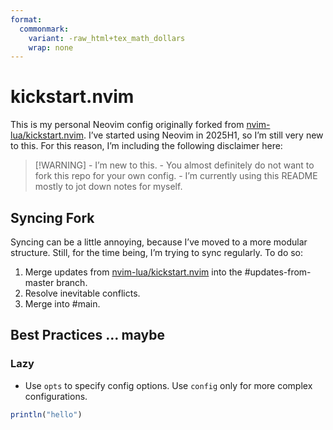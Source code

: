 ```yaml
---
format: 
  commonmark:
    variant: -raw_html+tex_math_dollars
    wrap: none
---
```


# kickstart.nvim

This is my personal Neovim config originally forked from [nvim-lua/kickstart.nvim](https://github.com/nvim-lua/kickstart.nvim). I've started using Neovim in 2025H1, so I'm still very new to this. For this reason, I'm including the following disclaimer here:

> [!WARNING]
> - I'm new to this.
> - You almost definitely do not want to fork this repo for your own config. 
> - I'm currently using this README mostly to jot down notes for myself. 

## Syncing Fork

Syncing can be a little annoying, because I've moved to a more modular structure. Still, for the time being, I'm trying to sync regularly. To do so:

1. Merge updates from [nvim-lua/kickstart.nvim](https://github.com/nvim-lua/kickstart.nvim) into the #updates-from-master branch. 
2. Resolve inevitable conflicts.
3. Merge into #main.

## Best Practices ... maybe

### Lazy 

- Use `opts` to specify config options. Use `config` only for more complex configurations. 


```julia
println("hello")
```
